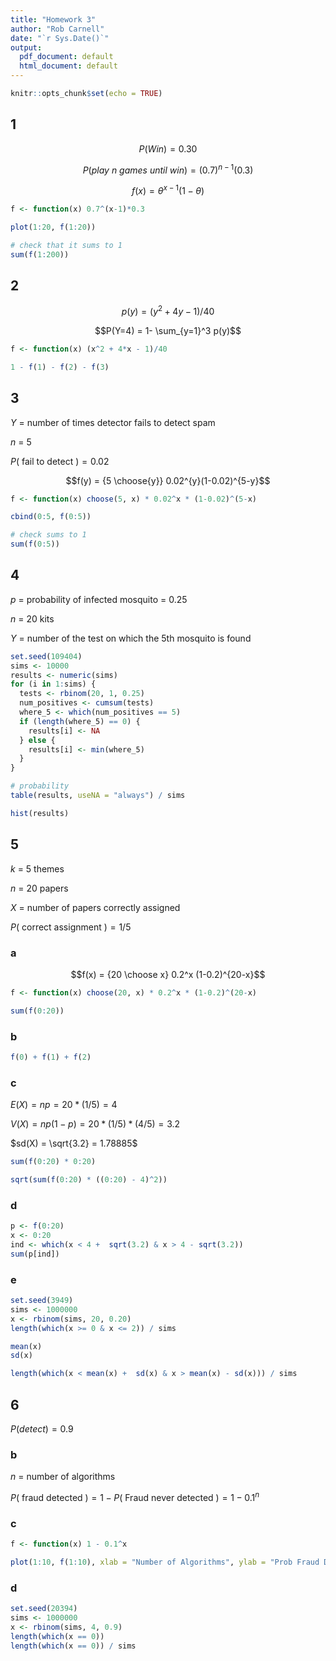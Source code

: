 ```yaml
---
title: "Homework 3"
author: "Rob Carnell"
date: "`r Sys.Date()`"
output:
  pdf_document: default
  html_document: default
---
```


```r
knitr::opts_chunk$set(echo = TRUE)
```

## 1

$$P(Win) = 0.30$$

$$P(play\ n\ games\ until\ win) = (0.7)^{n-1}(0.3)$$

$$f(x) = \theta^{x-1}(1-\theta)$$

```r
f <- function(x) 0.7^(x-1)*0.3

plot(1:20, f(1:20))

# check that it sums to 1
sum(f(1:200))
```

## 2

$$p(y) = (y^2 + 4y - 1)/40$$

$$P(Y=4) = 1- \sum_{y=1}^3 p(y)$$

```r
f <- function(x) (x^2 + 4*x - 1)/40

1 - f(1) - f(2) - f(3)
```

## 3

$Y$ = number of times detector fails to detect spam

$n$ = 5

$P($ fail to detect $) = 0.02$

$$f(y) = {5 \choose{y}} 0.02^{y}(1-0.02)^{5-y}$$

```r
f <- function(x) choose(5, x) * 0.02^x * (1-0.02)^(5-x)

cbind(0:5, f(0:5))

# check sums to 1
sum(f(0:5))

```


## 4 

$p$ = probability of infected mosquito = 0.25

$n$ = 20 kits

$Y$ = number of the test on which the 5th mosquito is found

```r
set.seed(109404)
sims <- 10000
results <- numeric(sims)
for (i in 1:sims) {
  tests <- rbinom(20, 1, 0.25)
  num_positives <- cumsum(tests)
  where_5 <- which(num_positives == 5)
  if (length(where_5) == 0) {
    results[i] <- NA
  } else {
    results[i] <- min(where_5)
  }
}

# probability
table(results, useNA = "always") / sims

hist(results)

```

## 5

$k$ = 5 themes

$n$ = 20 papers

$X$ = number of papers correctly assigned

$P($ correct assignment $) = 1/5$

### a

$$f(x) = {20 \choose x} 0.2^x (1-0.2)^{20-x}$$

```r
f <- function(x) choose(20, x) * 0.2^x * (1-0.2)^(20-x)

sum(f(0:20))
```

### b

```r
f(0) + f(1) + f(2)
```

### c

$E(X) = np = 20 * (1/5) = 4$

$V(X) = np(1-p) = 20 * (1/5) * (4/5) = 3.2$

$sd(X) = \sqrt{3.2} = 1.78885$

```r
sum(f(0:20) * 0:20)

sqrt(sum(f(0:20) * ((0:20) - 4)^2))
```

### d

```r
p <- f(0:20)
x <- 0:20
ind <- which(x < 4 +  sqrt(3.2) & x > 4 - sqrt(3.2))
sum(p[ind])
```

### e

```r
set.seed(3949)
sims <- 1000000
x <- rbinom(sims, 20, 0.20)
length(which(x >= 0 & x <= 2)) / sims

mean(x)
sd(x)

length(which(x < mean(x) +  sd(x) & x > mean(x) - sd(x))) / sims

```

## 6

$P(detect) = 0.9$

### b

$n$ = number of algorithms

$P($ fraud detected $) = 1 - P($ Fraud never detected $) = 1-0.1^n$

### c

```r
f <- function(x) 1 - 0.1^x

plot(1:10, f(1:10), xlab = "Number of Algorithms", ylab = "Prob Fraud Detected")
```

### d

```r
set.seed(20394)
sims <- 1000000
x <- rbinom(sims, 4, 0.9)
length(which(x == 0))
length(which(x == 0)) / sims
```

